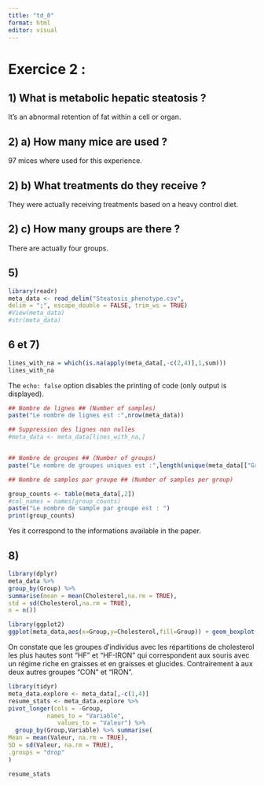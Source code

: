 ```yaml
---
title: "td_0"
format: html
editor: visual
---
```


# **Exercice 2 :**

## 1) What is metabolic hepatic steatosis ?

It's an abnormal retention of fat within a cell or organ.

## 2) a) How many mice are used ?

97 mices where used for this experience.

## 2) b) What treatments do they receive ?

They were actually receiving treatments based on a heavy control diet.

## 2) c) How many groups are there ?

There are actually four groups.

## 5)

```r
library(readr)
meta_data <- read_delim("Steatosis_phenotype.csv",
delim = ";", escape_double = FALSE, trim_ws = TRUE)
#View(meta_data)
#str(meta_data)
```

## 6 et 7)

```r
lines_with_na = which(is.na(apply(meta_data[,-c(2,4)],1,sum)))
lines_with_na
```

The `echo: false` option disables the printing of code (only output is displayed).

```r
## Nombre de lignes ## (Number of samples)
paste("Le nombre de lignes est :",nrow(meta_data))

## Suppression des lignes non nulles
#meta_data <- meta_data[lines_with_na,]


## Nombre de groupes ## (Number of groups)
paste("Le nombre de groupes uniques est :",length(unique(meta_data[["Group"]])))

## Nombre de samples par groupe ## (Number of samples per group)

group_counts <- table(meta_data[,2])
#col_names = names(group_counts)
paste("Le nombre de sample par groupe est : ")
print(group_counts)

```

Yes it correspond to the informations available in the paper.

## 8) 

```r
library(dplyr)
meta_data %>%
group_by(Group) %>%
summarise(mean = mean(Cholesterol,na.rm = TRUE),
std = sd(Cholesterol,na.rm = TRUE),
n = n())

```

```r
library(ggplot2)
ggplot(meta_data,aes(x=Group,y=Cholesterol,fill=Group)) + geom_boxplot() + theme_minimal() + labs(title="Boxplot de la répartition du cholesterol en fonction des groupes")
```

On constate que les groupes d'individus avec les répartitions de cholesterol les plus hautes sont "HF" et "HF-IRON" qui correspondent aux souris avec un régime riche en graisses et en graisses et glucides. Contrairement à aux deux autres groupes "CON" et "IRON".

```r
library(tidyr)
meta_data.explore <- meta_data[,-c(1,4)]
resume_stats <- meta_data.explore %>%
pivot_longer(cols = -Group,
           names_to = "Variable",
              values_to = "Valeur") %>%
  group_by(Group,Variable) %>% summarise(
Mean = mean(Valeur, na.rm = TRUE),
SD = sd(Valeur, na.rm = TRUE),
.groups = "drop"
)

resume_stats

```
